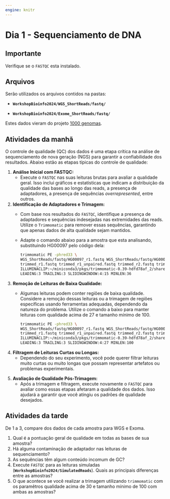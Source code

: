 ```yaml
---
engine: knitr
---
```


# Dia 1 - Sequenciamento de DNA {.unnumbered}

::: callout-important
## Importante

Verifique se o `FASTQC` esta instalado.
:::

## Arquivos

Serão utilizados os arquivos contidos na pastas:

-   **`WorkshopBioinfo2024/WGS_ShortReads/fastq/`**

-   **`WorkshopBioinfo2024/Exome_ShortReads/fastq/`**

Estes dados vieram do projeto [1000 genomas](https://www.internationalgenome.org/home).

## Atividades da manhã

O controle de qualidade (QC) dos dados é uma etapa crítica na análise de sequenciamento de nova geração (NGS) para garantir a confiabilidade dos resultados. Abaixo estão as etapas típicas do controle de qualidade:

1.  **Análise Inicial com FASTQC:**
    -   Execute o `FASTQC` nas suas leituras brutas para avaliar a qualidade geral. Isso inclui gráficos e estatísticas que indicam a distribuição da qualidade das bases ao longo das reads, a presença de adaptadores, a presença de sequências *overrepresented*, entre outros.
2.  **Identificação de Adaptadores e Trimagem:**
    -   Com base nos resultados do `FASTQC`, identifique a presença de adaptadores e sequências indesejadas nas extremidades das reads. Utilize o `Trimmomatic` para remover essas sequências, garantindo que apenas dados de alta qualidade sejam mantidos.

    -   Adapte o comando abaixo para a amostra que esta analisando, substituindo HG00097 pelo código dela:

        ```bash
        trimmomatic PE -phred33 \
        WGS_ShortReads/fastq/HG00097_r1.fastq WGS_ShortReads/fastq/HG00097_r2.fastq \
        trimmed_r1.fastq trimmed_r1_unpaired.fastq trimmed_r2.fastq trimmed_r2_unpaired.fastq \
        ILLUMINACLIP:~/miniconda3/pkgs/trimmomatic-0.39-hdfd78af_2/share/trimmomatic-0.39-2/adapters/TruSeq3-PE.fa:2:30:10 \
        LEADING:3 TRAILING:3 SLIDINGWINDOW:4:15 MINLEN:36
        ```
3.  **Remoção de Leituras de Baixa Qualidade:**
    -   Algumas leituras podem conter regiões de baixa qualidade. Considere a remoção dessas leituras ou a trimagem de regiões específicas usando ferramentas adequadas, dependendo da natureza do problema. Utilize o comando a baixo para manter leituras com qualidade acima de 27 e tamanho mínimo de 100.

        ```bash
        trimmomatic PE -phred33 \
        WGS_ShortReads/fastq/HG00097_r1.fastq WGS_ShortReads/fastq/HG00097_r2.fastq \
        trimmed_r1.fastq trimmed_r1_unpaired.fastq trimmed_r2.fastq trimmed_r2_unpaired.fastq \
        ILLUMINACLIP:~/miniconda3/pkgs/trimmomatic-0.39-hdfd78af_2/share/trimmomatic-0.39-2/adapters/TruSeq3-PE.fa:2:30:10 \
        LEADING:3 TRAILING:3 SLIDINGWINDOW:4:27 MINLEN:100
        ```
4.  **Filtragem de Leituras Curtas ou Longas:**
    -   Dependendo do seu experimento, você pode querer filtrar leituras muito curtas ou muito longas que possam representar artefatos ou problemas experimentais.

<!-- 5. **Avaliação de Conteúdo Específico:** -->

<!--    - Se o seu experimento envolver amplo enriquecimento de regiões específicas (por exemplo, ChIP-seq), verifique a qualidade nessas regiões específicas para garantir que as leituras estejam enriquecidas onde você espera. -->

5.  **Avaliação de Qualidade Pós-Trimagem:**
    -   Após a trimagem e filtragem, execute novamente o `FASTQC` para avaliar como essas etapas afetaram a qualidade dos dados. Isso ajudará a garantir que você atingiu os padrões de qualidade desejados.

<!-- 6. **Estimativa de Diversidade e Contaminação:** -->

<!--    - Em alguns casos, pode ser útil estimar a diversidade da amostra e verificar a presença de contaminação. Ferramentas como FastQ Screen podem ser úteis nesse contexto. -->

<!-- 6.  **Relatório Final de Controle de Qualidade:** -->

<!--     -   Compile todos os resultados de QC em um relatório final que destaque os principais aspectos da qualidade dos dados. Isso é útil para comunicação interna, bem como para garantir a transparência na publicação de resultados. -->

<!-- Essas etapas são fundamentais para garantir que os dados utilizados nas análises subsequentes sejam de alta qualidade e que os resultados sejam mais confiáveis. Lembre-se de que os detalhes específicos podem variar com base no tipo de experimento e na plataforma de sequenciamento utilizada. -->

## Atividades da tarde

De 1 a 3, compare dos dados de cada amostra para WGS e Exoma.

1.  Qual é a pontuação geral de qualidade em todas as bases de sua amostra?
2.  Há alguma contaminação de adaptador nas leituras de sequenciamento?
3.  As sequências têm algum conteúdo incomum de GC?
4.  Execute `FASTQC` para as leituras simuladas (**`WorkshopBioinfo2024/SimulatedReads`**). Quais as principais diferenças entre as amostras?
5.  O que acontece se você realizar a trimagem utilizando `trimmomatic` com os paramêtros qualidade acima de 30 e tamanho mínimo de 100 com ambas as amostras?
